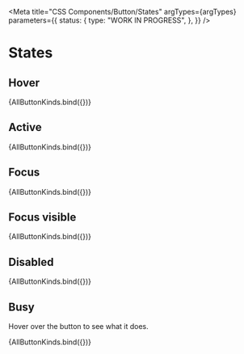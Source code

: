 
<Meta
  title="CSS Components/Button/States"
  argTypes={argTypes}
  parameters={{
    status: {
      type: "WORK IN PROGRESS",
    },
  }}
/>

# States

## Hover

<Canvas>
  <Story
    name="Hover"
    args={{
      hover: true,
      showIcon: "before",
    }}
  >
    {AllButtonKinds.bind({})}
  </Story>
</Canvas>

## Active

<Canvas>
  <Story
    name="Active"
    args={{
      active: true,
      showIcon: "before",
    }}
  >
    {AllButtonKinds.bind({})}
  </Story>
</Canvas>

## Focus

<Canvas>
  <Story
    name="Focus"
    args={{
      focus: true,
      showIcon: "before",
    }}
  >
    {AllButtonKinds.bind({})}
  </Story>
</Canvas>

## Focus visible

<Canvas>
  <Story
    name="Focus visible"
    args={{
      focus: true,
      focusVisible: true,
      showIcon: "before",
    }}
  >
    {AllButtonKinds.bind({})}
  </Story>
</Canvas>

## Disabled

<Canvas>
  <Story
    name="Disabled"
    args={{
      disabled: true,
      showIcon: "before",
    }}
  >
    {AllButtonKinds.bind({})}
  </Story>
</Canvas>

## Busy

Hover over the button to see what it does.

<Canvas>
  <Story
    name="Busy"
    args={{
      busy: true,
      showIcon: "before",
    }}
  >
    {AllButtonKinds.bind({})}
  </Story>
</Canvas>
